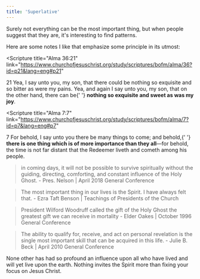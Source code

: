 ```yaml
---
title: 'Superlative'
---
```


Surely not everything can be the most important thing, but when people suggest that they are, it's interesting to find patterns.

Here are some notes I like that emphasize some principle in its utmost:

<Scripture
  title="Alma 36:21"
  link="https://www.churchofjesuschrist.org/study/scriptures/bofm/alma/36?id=p21&lang=eng#p21"
>
  21 Yea, I say unto you, my son, that there could be nothing so exquisite and so bitter as were my
  pains. Yea, and again I say unto you, my son, that on the other hand, there can be{' '}
  <b>nothing so exquisite and sweet as was my joy</b>.
</Scripture>

<Scripture
  title="Alma 7:7"
  link="https://www.churchofjesuschrist.org/study/scriptures/bofm/alma/7?id=p7&lang=eng#p7"
>
  7 For behold, I say unto you there be many things to come; and behold,{' '}
  <b>there is one thing which is of more importance than they all</b>—for behold, the time is not
  far distant that the Redeemer liveth and cometh among his people.
</Scripture>

> in coming days, it will not be possible to survive spiritually without the guiding, directing, comforting, and constant influence of the Holy Ghost. -
> Pres. Nelson | April 2018 General Conference

> The most important thing in our lives is the Spirit. I have always felt that. - Ezra Taft Benson | Teachings of Presidents of the Church

> President Wilford Woodruff called the gift of the Holy Ghost the greatest gift we can receive in mortality - Elder Oakes | October 1996 General Conference

> The ability to qualify for, receive, and act on personal revelation is the single most important skill that can be acquired in this life. - Julie B. Beck | April 2010 General Conference

<Scripture title="The Living Christ">
  None other has had so profound an influence upon all who have lived and will yet live upon the
  earth.
</Scripture>
<Scripture title="Make Time for the Lord | Oct 2021">
  Nothing invites the Spirit more than fixing your focus on Jesus Christ.
</Scripture>
